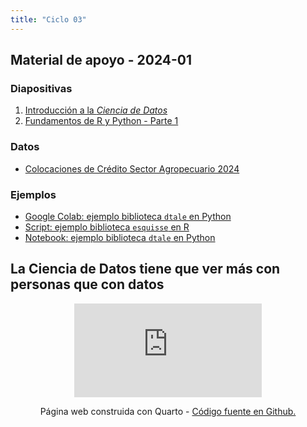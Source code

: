 ```yaml
---
title: "Ciclo 03"
---
```


## Material de apoyo - 2024-01

### Diapositivas

1. [Introducción a la *Ciencia de Datos*](https://edimer.quarto.pub/intro-semillero/#/title-slide)
2. [Fundamentos de R y Python - Parte 1](https://edimer.quarto.pub/fundamentos-rpy-p1/#/title-slide)

### Datos

- [Colocaciones de Crédito Sector Agropecuario 2024](/code-example/ejemplos-r-py-202401/colocaciones_créditos_agropecuarios_2024.csv)

### Ejemplos

- [Google Colab: ejemplo biblioteca `dtale` en Python](https://colab.research.google.com/drive/1B1OtHDRmIT78h_K0F6yBQFl-266QL6L2?usp=sharing)
- [Script: ejemplo biblioteca `esquisse` en R](https://github.com/unal-semilleroR-FacCA/semillero-ciencia-datos/blob/master/code-example/ejemplos-r-py-202401/01-ejemplo-esquisse.R)
- [Notebook: ejemplo biblioteca `dtale` en Python](https://github.com/unal-semilleroR-FacCA/semillero-ciencia-datos/blob/master/code-example/ejemplos-r-py-202401/02-visualizacion-py-jupyter.ipynb)

## La Ciencia de Datos tiene que ver más con personas que con datos

<center>

<iframe src="https://www.youtube.com/embed/wfWWWhVsv78" frameborder="0" allowfullscreen>

</iframe>

</center>

<center>

<p>Página web construida con Quarto - <a href="https://github.com/web-edimer/unal-semilleror-facca.github.io">Código fuente en Github.</a></p>

</center>
